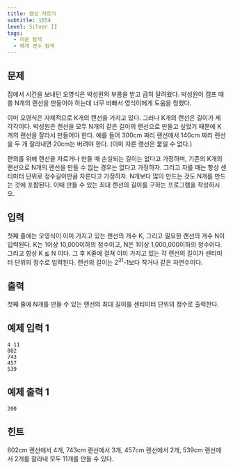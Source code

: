 ```yaml
---
title: 랜선 자르기
subtitle: 1654
level: Silver II
tags:
  - 이분 탐색
  - 매개 변수 탐색
---
```


## 문제

집에서 시간을 보내던 오영식은 박성원의 부름을 받고 급히 달려왔다. 박성원이 캠프 때 쓸 N개의 랜선을 만들어야 하는데 너무 바빠서 영식이에게 도움을 청했다.

이미 오영식은 자체적으로 K개의 랜선을 가지고 있다. 그러나 K개의 랜선은 길이가 제각각이다. 박성원은 랜선을 모두 N개의 같은 길이의 랜선으로 만들고 싶었기 때문에 K개의 랜선을 잘라서 만들어야 한다. 예를 들어 300cm 짜리 랜선에서 140cm 짜리 랜선을 두 개 잘라내면 20cm는 버려야 한다. (이미 자른 랜선은 붙일 수 없다.)

편의를 위해 랜선을 자르거나 만들 때 손실되는 길이는 없다고 가정하며, 기존의 K개의 랜선으로 N개의 랜선을 만들 수 없는 경우는 없다고 가정하자. 그리고 자를 때는 항상 센티미터 단위로 정수길이만큼 자른다고 가정하자. N개보다 많이 만드는 것도 N개를 만드는 것에 포함된다. 이때 만들 수 있는 최대 랜선의 길이를 구하는 프로그램을 작성하시오.

## 입력

첫째 줄에는 오영식이 이미 가지고 있는 랜선의 개수 K, 그리고 필요한 랜선의 개수 N이 입력된다. K는 1이상 10,000이하의 정수이고, N은 1이상 1,000,000이하의 정수이다. 그리고 항상 K ≦ N 이다. 그 후 K줄에 걸쳐 이미 가지고 있는 각 랜선의 길이가 센티미터 단위의 정수로 입력된다. 랜선의 길이는 2<sup>31</sup>-1보다 작거나 같은 자연수이다.

## 출력

첫째 줄에 N개를 만들 수 있는 랜선의 최대 길이를 센티미터 단위의 정수로 출력한다.

## 예제 입력 1

```
4 11
802
743
457
539
```

## 예제 출력 1

```
200
```

## 힌트

802cm 랜선에서 4개, 743cm 랜선에서 3개, 457cm 랜선에서 2개, 539cm 랜선에서 2개를 잘라내 모두 11개를 만들 수 있다.
